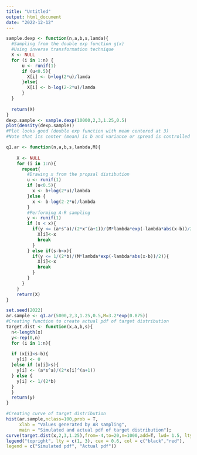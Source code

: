 ```yaml
---
title: "Untitled"
output: html_document
date: "2022-12-12"
---
```

```r
sample.dexp <- function(n,a,b,s,lamda){
  #Sampling from the double exp function g(x)
  #Using inverse transformation technique
  X <- NULL
  for (i in 1:n) {
      u <- runif(1) 
      if (u<0.5){
        X[i] <- b+log(2*u)/lamda
      }else{
        X[i] <- b-log(2-2*u)/lamda
      }
  }
  
  return(X)
}
dexp.sample <- sample.dexp(10000,2,3,1.25,0.5)
plot(density(dexp.sample))
#Plot looks good (double exp function with mean centered at 3)
#Note that its center (mean) is b and variance or spread is controlled by lambda (b on wiki note lambda=1/b) thus for smaller lambda variance increases
```
```r
q1.ar <- function(n,a,b,s,lambda,M){
  
    X <- NULL
    for (i in 1:n){
      repeat{
        #Drawing x from the propsal distibution 
        u <- runif(1)
        if (u<0.5){
          x <- b+log(2*u)/lambda
        }else {
          x <- b-log(2-2*u)/lambda
        }
        #Performing A-R sampling
        y <- runif(1)
        if (s < x){
          if(y <= (a*s^a)/(2*x^(a+1))/(M*lambda*exp(-lambda*abs(x-b))/2)){
            X[i]<-x
            break
          }
        } else if(s-b<x){
          if(y <= 1/(2*b)/(M*lambda*exp(-lambda*abs(x-b))/2)){
            X[i]<-x
            break
          }
        }
      }
    }
    return(X)
}

set.seed(2022)
ar.sample <- q1.ar(5000,2,3,1.25,0.5,M=3.2*exp(0.875))
#Creating function to create actual pdf of target distribution
target.dist <- function(x,a,b,s){
  n<-length(x)
  y<-rep(0,n)
  for (i in 1:n){
  
  if (x[i]<s-b){
    y[i] <- 0
  }else if (x[i]>s){
    y[i] <- (a*s^a)/(2*x[i]^(a+1))
  } else {
    y[i] <- 1/(2*b)
  }
  }
  return(y)
}

#Creating curve of target distribution
hist(ar.sample,nclass=100,prob = T,
     xlab = "Values generated by AR sampling",
     main = "Simulated and actual pdf of target distribution");
curve(target.dist(x,2,3,1.25),from=-4,to=20,n=1000,add=T, lwd= 1.5, lty= 3,col="red");
legend("topright", lty = c(1, 3), cex = 0.6, col = c("black","red"),
legend = c("Simulated pdf", "Actual pdf"))
```










